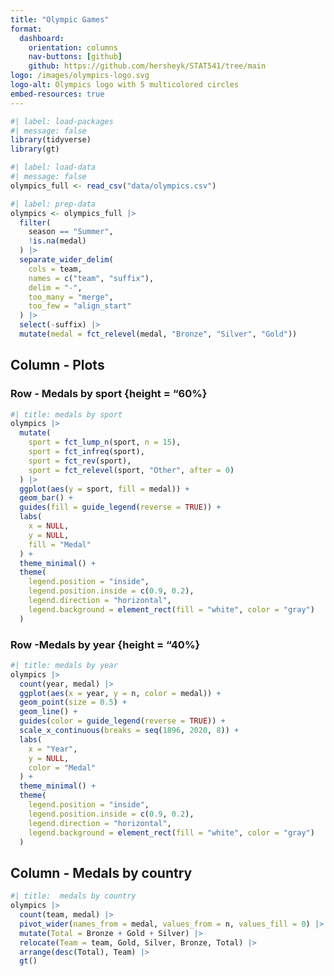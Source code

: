 ```yaml
---
title: "Olympic Games"
format: 
  dashboard:
    orientation: columns
    nav-buttons: [github]
    github: https://github.com/hersheyk/STAT541/tree/main
logo: /images/olympics-logo.svg
logo-alt: Olympics logo with 5 multicolored circles
embed-resources: true
---
```


```r
#| label: load-packages
#| message: false
library(tidyverse)
library(gt)
```

```r
#| label: load-data
#| message: false
olympics_full <- read_csv("data/olympics.csv")
```

```r
#| label: prep-data
olympics <- olympics_full |>
  filter(
    season == "Summer",
    !is.na(medal)
  ) |>
  separate_wider_delim(
    cols = team, 
    names = c("team", "suffix"), 
    delim = "-", 
    too_many = "merge", 
    too_few = "align_start"
  ) |>
  select(-suffix) |>
  mutate(medal = fct_relevel(medal, "Bronze", "Silver", "Gold"))
```


## Column - Plots
### Row - Medals by sport {height = "60%}

```r
#| title: medals by sport
olympics |>
  mutate(
    sport = fct_lump_n(sport, n = 15),
    sport = fct_infreq(sport),
    sport = fct_rev(sport),
    sport = fct_relevel(sport, "Other", after = 0)
  ) |>
  ggplot(aes(y = sport, fill = medal)) +
  geom_bar() +
  guides(fill = guide_legend(reverse = TRUE)) +
  labs(
    x = NULL,
    y = NULL,
    fill = "Medal"
  ) +
  theme_minimal() +
  theme(
    legend.position = "inside",
    legend.position.inside = c(0.9, 0.2),
    legend.direction = "horizontal",
    legend.background = element_rect(fill = "white", color = "gray")
  )
```

### Row -Medals by year {height = "40%}

```r
#| title: medals by year
olympics |>
  count(year, medal) |>
  ggplot(aes(x = year, y = n, color = medal)) +
  geom_point(size = 0.5) +
  geom_line() +
  guides(color = guide_legend(reverse = TRUE)) +
  scale_x_continuous(breaks = seq(1896, 2020, 8)) +
  labs(
    x = "Year",
    y = NULL,
    color = "Medal"
  ) +
  theme_minimal() +
  theme(
    legend.position = "inside",
    legend.position.inside = c(0.9, 0.2),
    legend.direction = "horizontal",
    legend.background = element_rect(fill = "white", color = "gray")
  )
```

## Column - Medals by country

```r
#| title:  medals by country
olympics |>
  count(team, medal) |>
  pivot_wider(names_from = medal, values_from = n, values_fill = 0) |>
  mutate(Total = Bronze + Gold + Silver) |>
  relocate(Team = team, Gold, Silver, Bronze, Total) |>
  arrange(desc(Total), Team) |>
  gt()
```
